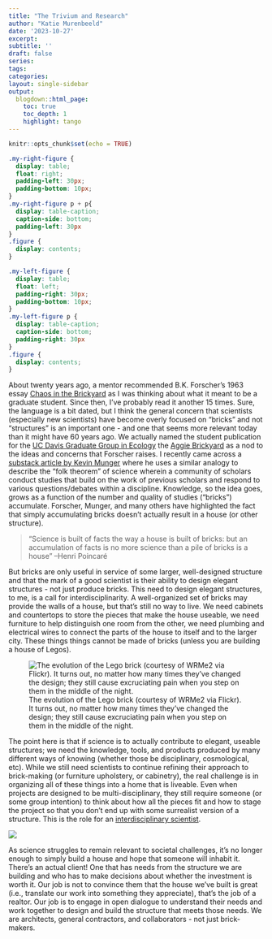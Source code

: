 ```yaml
---
title: "The Trivium and Research"
author: "Katie Murenbeeld"
date: '2023-10-27'
excerpt: 
subtitle: ''
draft: false
series: 
tags: 
categories: 
layout: single-sidebar
output:
  blogdown::html_page:
    toc: true
    toc_depth: 1
    highlight: tango
---
```


```r
knitr::opts_chunk$set(echo = TRUE)
```

```css
.my-right-figure {
  display: table;
  float: right;
  padding-left: 30px;
  padding-bottom: 10px;
}
.my-right-figure p + p{
  display: table-caption;
  caption-side: bottom;
  padding-left: 30px
}
.figure {
  display: contents;
}
```

```css
.my-left-figure {
  display: table;
  float: left;
  padding-right: 30px;
  padding-bottom: 10px;
}
.my-left-figure p {
  display: table-caption;
  caption-side: bottom;
  padding-right: 30px
}
.figure {
  display: contents;
}
```



About twenty years ago, a mentor recommended B.K. Forscher's 1963 essay [Chaos in the Brickyard](https://www.science.org/doi/10.1126/science.142.3590.339.a) as I was thinking about what it meant to be a graduate student. Since then, I've probably read it another 15 times. Sure, the language is a bit dated, but I think the general concern that scientists (especially new scientists) have become overly focused on "bricks" and not "structures" is an important one - and one that seems more relevant today than it might have 60 years ago. We actually named the student publication for the [UC Davis Graduate Group in Ecology](https://ecology.ucdavis.edu/) the [Aggie Brickyard](https://aggiebrickyard.github.io/) as a nod to the ideas and concerns that Forscher raises. I recently came across a [substack article by Kevin Munger](https://kevinmunger.substack.com/p/generalizing-knowledge-of-twitter) where he uses a similar analogy to describe the "folk theorem" of science wherein a community of scholars conduct studies that build on the work of previous scholars and respond to various questions/debates within a discipline. Knowledge, so the idea goes, grows as a function of the number and quality of studies ("bricks") accumulate. Forscher, Munger, and many others have highlighted the fact that simply accumulating bricks doesn't actually result in a house (or other structure). 

> “Science is built of facts the way a house is built of bricks: but an accumulation of facts is no more science than a pile of bricks is a house” --Henri Poincaré

But bricks are only useful in service of some larger, well-designed structure and that the mark of a good scientist is their ability to design elegant structures - not just produce bricks. This need to design elegant structures, to me, is a call for interdisciplinarity. A well-organized set of bricks may provide the walls of a house, but that's still no way to live. We need cabinets and countertops to store the pieces that make the house useable, we need furniture to help distinguish one room from the other, we need plumbing and electrical wires to connect the parts of the house to itself and to the larger city. These things things cannot be made of bricks (unless you are building a house of Legos).

![The evolution of the Lego brick (courtesy of WRMe2 via Flickr). It turns out, no matter how many times they've changed the design; they still cause excruciating pain when you step on them in the middle of the night.](brick_evolution_WRme2.png)



 
The point here is that if science is to actually contribute to elegant, useable structures; we need the knowledge, tools, and products produced by many different ways of knowing (whether those be disciplinary, cosmological, etc). While we still need scientists to continue refining their approach to brick-making (or furniture upholstery, or cabinetry), the real challenge is in organizing all of these things into a home that is liveable. Even when projects are designed to be multi-disciplinary, they still require someone (or some group intention) to think about how all the pieces fit and how to stage the project so that you don't end up with some surrealist version of a structure. This is the role for an [interdisciplinary scientist](https://www.science.org/content/article/changes-world-science-realities-interdisciplinary-training).

![](appia.png)

As science struggles to remain relevant to societal challenges, it's no longer enough to simply build a house and hope that someone will inhabit it. There's an actual client! One that has needs from the structure we are building and who has to make decisions about whether the investment is worth it. Our job is not to convince them that the house we've built is great (i.e., translate our work into something they appreciate), that's the job of a realtor. Our job is to engage in open dialogue to understand their needs and work together to design and build the structure that meets those needs. We are architects, general contractors, and collaborators - not just brick-makers. 
